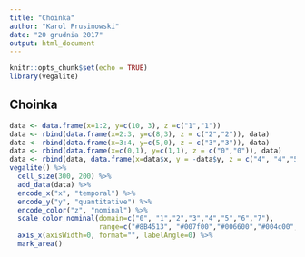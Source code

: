 ---
title: "Choinka"
author: "Karol Prusinowski"
date: "20 grudnia 2017"
output: html_document
---

```{r setup, include=FALSE}
knitr::opts_chunk$set(echo = TRUE)
library(vegalite)
```

## Choinka

```{r cars}
data <- data.frame(x=1:2, y=c(10, 3), z =c("1","1"))
data <- rbind(data.frame(x=2:3, y=c(8,3), z = c("2","2")), data)
data <- rbind(data.frame(x=3:4, y=c(5,0), z = c("3","3")), data)
data <- rbind(data.frame(x=c(0,1), y=c(1,1), z = c("0","0")), data)
data <- rbind(data, data.frame(x=data$x, y = -data$y, z = c("4", "4","5", "5","6", "6","7", "7")))
vegalite() %>%
  cell_size(300, 200) %>%
  add_data(data) %>%
  encode_x("x", "temporal") %>%
  encode_y("y", "quantitative") %>%
  encode_color("z", "nominal") %>%
  scale_color_nominal(domain=c("0", "1","2","3","4","5","6","7"),
                      range=c("#8B4513", "#007f00","#006600","#004c00", "#8B4513", "#004c00", "#006600", "#007f00")) %>%
  axis_x(axisWidth=0, format="", labelAngle=0) %>%
  mark_area()




```